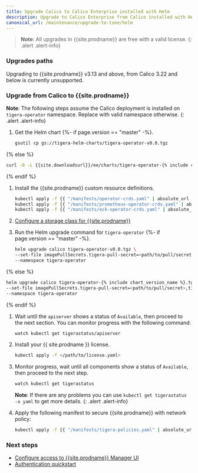 ```yaml
---
title: Upgrade Calico to Calico Enterprise installed with Helm
description: Upgrade to Calico Enterprise from Calico installed with Helm.
canonical_url: /maintenance/upgrade-to-tsee/helm
---
```


>**Note**: All upgrades in {{site.prodname}} are free with a valid license.
{: .alert .alert-info}

### Upgrades paths

Upgrading to {{site.prodname}} v3.13 and above, from Calico 3.22 and below is currently unsupported.

### Upgrade from Calico to {{site.prodname}}

**Note**: The following steps assume the Calico deployment is installed on `tigera-operator` namespace. Replace with valid namespace otherwise.
{: .alert .alert-info}

1. Get the Helm chart
{%- if page.version == "master" -%}.

   ```bash
   gsutil cp gs://tigera-helm-charts/tigera-operator-v0.0.tgz
   ```
{% else %}
   ```bash
   curl -O -L {{site.downloadsurl}}/ee/charts/tigera-operator-{% include chart_version_name %}.tgz
   ```
{% endif %}

1. Install the {{site.prodname}} custom resource definitions.

   ```bash
   kubectl apply -f {{ "/manifests/operator-crds.yaml" | absolute_url }}
   kubectl apply -f {{ "/manifests/prometheus-operator-crds.yaml" | absolute_url }}
   kubectl apply -f {{ "/manifests/eck-operator-crds.yaml" | absolute_url }}
   ```

1. [Configure a storage class for {{site.prodname}}]({{site.baseurl}}/getting-started/create-storage)

1. Run the Helm upgrade command for `tigera-operator`
{%- if page.version == "master" -%}.

   ```bash
   helm upgrade calico tigera-operator-v0.0.tgz \
   --set-file imagePullSecrets.tigera-pull-secret=<path/to/pull/secret>,tigera-prometheus-operator.imagePullSecrets.tigera-pull-secret=<path/to/pull/secret> \
   --namespace tigera-operator
   ```
{% else %}
   ```bash
   helm upgrade calico tigera-operator-{% include chart_version_name %}.tgz \
   --set-file imagePullSecrets.tigera-pull-secret=<path/to/pull/secret>,tigera-prometheus-operator.imagePullSecrets.tigera-pull-secret=<path/to/pull/secret> \
   --namespace tigera-operator
   ```
{% endif %}

1. Wait until the `apiserver` shows a status of `Available`, then proceed to the next section. You can monitor progress with the following command:

   ```bash
   watch kubectl get tigerastatus/apiserver
   ```

1. Install your {{ site.prodname }} license.

   ```bash
   kubectl apply -f </path/to/license.yaml>
   ```

1. Monitor progress, wait until all components show a status of `Available`, then proceed to the next step.

   ```bash
   watch kubectl get tigerastatus
   ```

    **Note**: If there are any problems you can use `kubectl get tigerastatus -o yaml` to get more details.
    {: .alert .alert-info}

1. Apply the following manifest to secure {{site.prodname}} with network policy:

   ```bash
   kubectl apply -f {{ "/manifests/tigera-policies.yaml" | absolute_url }}
   ```

### Next steps

- [Configure access to {{site.prodname}} Manager UI]({{site.baseurl}}/getting-started/cnx/access-the-manager)
- [Authentication quickstart]({{site.baseurl}}/getting-started/cnx/authentication-quickstart)
